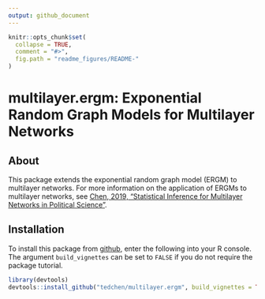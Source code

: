 ```yaml
---
output: github_document
---
```


<!-- README.md is generated from README.Rmd. Please edit that file -->

```r
knitr::opts_chunk$set(
  collapse = TRUE,
  comment = "#>",
  fig.path = "readme_figures/README-"
)
```

# multilayer.ergm: Exponential Random Graph Models for Multilayer Networks



## About 

This package extends the exponential random graph model (ERGM) to multilayer networks. For more information on the application of ERGMs to multilayer networks, see [Chen, 2019, "Statistical Inference for Multilayer Networks in Political Science"](https://papers.ssrn.com/sol3/papers.cfm?abstract_id=3189835).

## Installation

To install this package from [github](https://github.com/tedhchen/multilayer.ergm), enter the following into your R console. The argument ``build_vignettes`` can be set to ``FALSE`` if you do not require the package tutorial.
```r
library(devtools)
devtools::install_github("tedchen/multilayer.ergm", build_vignettes = TRUE)
```



